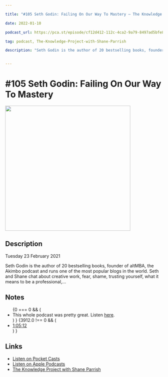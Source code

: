 ```yaml
---

title: "#105 Seth Godin: Failing On Our Way To Mastery — The Knowledge Project with Shane Parrish"

date: 2022-01-10

podcast_url: https://pca.st/episode/cf12d412-112c-4ca2-9a79-8497ad5bfe89?t=3912.0

tag: podcast, The-Knowledge-Project-with-Shane-Parrish

description: "Seth Godin is the author of 20 bestselling books, founder of altMBA, the Akimbo podcast and runs one of the most popular blogs in the world. Seth and Shane chat about creative work, fear, shame, trusting yourself, what it means to be a professional,..."


---
```



# #105 Seth Godin: Failing On Our Way To Mastery
<div style={{display: "flex", justifyContent: "center"}}>
    <Image src="https://static.pocketcasts.com/discover/images/400/693ab9f0-d0f0-0132-0356-059c869cc4eb.jpg" width="400" height="400" />
</div>


## Description

Tuesday 23 February 2021

Seth Godin is the author of 20 bestselling books, founder of altMBA, the Akimbo podcast and runs one of the most popular blogs in the world. Seth and Shane chat about creative work, fear, shame, trusting yourself, what it means to be a professional,...

## Notes

<ul id="notes">
{0 === 0 && (<li>This whole podcast was pretty great. Listen <a href="https://pca.st/episode/cf12d412-112c-4ca2-9a79-8497ad5bfe89">here</a>.</li>) }
{3912.0 !== 0 && (<li><a href="https://pca.st/episode/cf12d412-112c-4ca2-9a79-8497ad5bfe89?t=3912.0">1:05:12</a></li>) } 
</ul><span id="end" />
    

## Links

- [Listen on Pocket Casts](https://pca.st/episode/cf12d412-112c-4ca2-9a79-8497ad5bfe89?t=3912.0)
- [Listen on Apple Podcasts](https://podcasts.apple.com/us/podcast/feed/id990149481)
- [The Knowledge Project with Shane Parrish](https://fs.blog/knowledge-project/)
  